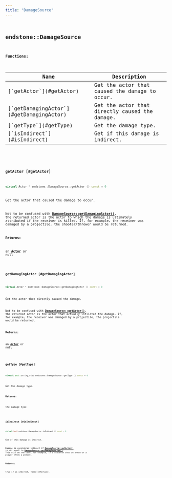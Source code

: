 ```yaml
---
title: "DamageSource"
---
```


## <code className="doc-symbol doc-symbol-class"/> endstone::DamageSource

















**Functions:**

<table>
<thead>
   <tr>
      <th>Name</th>
      <th>Description</th>
   </tr>
</thead>
<tbody>
<tr key="classendstone_1_1_damage_source_1aa918ccf5242cf6d8ed707457c227f9c5">
    <td>[`getActor`](#getActor)</td>
    <td>Get the actor that caused the damage to occur.</td>
</tr>
<tr key="classendstone_1_1_damage_source_1a022af0acc2aab4bd95e5ce916186a4ff">
    <td>[`getDamagingActor`](#getDamagingActor)</td>
    <td>Get the actor that directly caused the damage.</td>
</tr>
<tr key="classendstone_1_1_damage_source_1a545bb2e2d0cbf576bd70595194e88a74">
    <td>[`getType`](#getType)</td>
    <td>Get the damage type.</td>
</tr>
<tr key="classendstone_1_1_damage_source_1ab078db3a18d08b41dd6c73de066c2b02">
    <td>[`isIndirect`](#isIndirect)</td>
    <td>Get if this damage is indirect.</td>
</tr>
</tbody>
</table>

### <code className="doc-symbol doc-symbol-function"/> getActor [#getActor]

```cpp
virtual Actor * endstone::DamageSource::getActor () const = 0
```

Get the actor that caused the damage to occur.



Not to be confused with [**DamageSource::getDamagingActor()**](classendstone_1_1_damage_source.md#function-getdamagingactor), the returned actor is the actor to which the damage is ultimately attributed if the receiver is killed. If, for example, the receiver was damaged by a projectile, the shooter/thrower would be returned.




**Returns:**

an [**Actor**](classendstone_1_1_actor.md) or null 





        
### <code className="doc-symbol doc-symbol-function"/> getDamagingActor [#getDamagingActor]

```cpp
virtual Actor * endstone::DamageSource::getDamagingActor () const = 0
```

Get the actor that directly caused the damage.



Not to be confused with [**DamageSource::getActor()**](classendstone_1_1_damage_source.md#function-getactor), the returned actor is the actor that actually inflicted the damage. If, for example, the receiver was damaged by a projectile, the projectile would be returned.




**Returns:**

an [**Actor**](classendstone_1_1_actor.md) or null 





        
### <code className="doc-symbol doc-symbol-function"/> getType [#getType]

```cpp
virtual std::string_view endstone::DamageSource::getType () const = 0
```

Get the damage type.





**Returns:**

the damage type 





        
### <code className="doc-symbol doc-symbol-function"/> isIndirect [#isIndirect]

```cpp
virtual bool endstone::DamageSource::isIndirect () const = 0
```

Get if this damage is indirect.



Damage is considered indirect if [**DamageSource::getActor()**](classendstone_1_1_damage_source.md#function-getactor) is not equal to [**DamageSource::getDamagingActor()**](classendstone_1_1_damage_source.md#function-getdamagingactor). This will be the case, for example, if a skeleton shot an arrow or a player threw a potion.




**Returns:**

true if is indirect, false otherwise. 





        